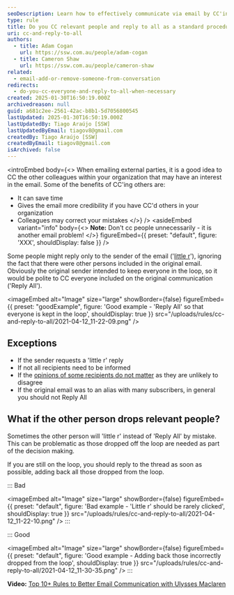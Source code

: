 ```yaml
---
seoDescription: Learn how to effectively communicate via email by CC'ing colleagues and replying to all relevant parties.
type: rule
title: Do you CC relevant people and reply to all as a standard procedure?
uri: cc-and-reply-to-all
authors:
  - title: Adam Cogan
    url: https://ssw.com.au/people/adam-cogan
  - title: Cameron Shaw
    url: https://ssw.com.au/people/cameron-shaw
related:
  - email-add-or-remove-someone-from-conversation
redirects:
  - do-you-cc-everyone-and-reply-to-all-when-necessary
created: 2025-01-30T16:50:19.000Z
archivedreason: null
guid: a681c2ee-2561-42ac-b8b1-5d7056800545
lastUpdated: 2025-01-30T16:50:19.000Z
lastUpdatedBy: Tiago Araújo [SSW]
lastUpdatedByEmail: tiagov8@gmail.com
createdBy: Tiago Araújo [SSW]
createdByEmail: tiagov8@gmail.com
isArchived: false
---
```


<introEmbed
  body={<>
When emailing external parties, it is a good idea to CC the other colleagues within your organization that may have an interest in the email. Some of the benefits of CC'ing others are:

* It can save time
* Gives the email more credibility if you have CC'd others in your organization
* Colleagues may correct your mistakes
  </>}
/>
<asideEmbed
  variant="info"
  body={<>
    **Note:** Don't cc people unnecessarily - it is another email problem!
  </>}
  figureEmbed={{
    preset: "default",
    figure: 'XXX',
    shouldDisplay: false
  }}
/>

Some people might reply only to the sender of the email ('[little r](https://www.netlingo.com/word/little-r.php)'), ignoring the fact that there were other persons included in the original email. Obviously the original sender intended to keep everyone in the loop, so it would be polite to CC everyone included on the original communication ('Reply All').

<imageEmbed
  alt="Image"
  size="large"
  showBorder={false}
  figureEmbed={{
    preset: "goodExample",
    figure: 'Good example - \'Reply All\' so that everyone is kept in the loop',
    shouldDisplay: true
  }}
  src="/uploads/rules/cc-and-reply-to-all/2021-04-12_11-22-09.png"
/>

## Exceptions

* If the sender requests a 'little r' reply
* If not all recipients need to be informed
* If the [opinions of some recipients do not matter](/email-add-or-remove-someone-from-conversation) as they are unlikely to disagree
* If the original email was to an alias with many subscribers, in general you should not Reply All

## What if the other person drops relevant people?

Sometimes the other person will 'little r' instead of 'Reply All' by mistake. This can be problematic as those dropped off the loop are needed as part of the decision making.

If you are still on the loop, you should reply to the thread as soon as possible, adding back all those dropped from the loop.

::: Bad

<imageEmbed
  alt="Image"
  size="large"
  showBorder={false}
  figureEmbed={{
    preset: "default",
    figure: 'Bad example - \'Little r\' should be rarely clicked',
    shouldDisplay: true
  }}
  src="/uploads/rules/cc-and-reply-to-all/2021-04-12_11-22-10.png"
/>
:::

::: Good

<imageEmbed
  alt="Image"
  size="large"
  showBorder={false}
  figureEmbed={{
    preset: "default",
    figure: 'Good example - Adding back those incorrectly dropped from the loop',
    shouldDisplay: true
  }}
  src="/uploads/rules/cc-and-reply-to-all/2021-04-12_11-30-35.png"
/>
:::

**Video:** [Top 10+ Rules to Better Email Communication with Ulysses Maclaren](https://www.youtube.com/watch?v=LAqRokqq4jI)
